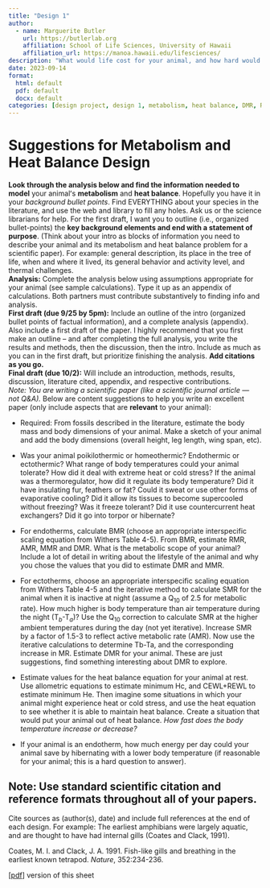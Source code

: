```yaml
---
title: "Design 1"
author:
  - name: Marguerite Butler  
    url: https://butlerlab.org
    affiliation: School of Life Sciences, University of Hawaii
    affiliation_url: https://manoa.hawaii.edu/lifesciences/
description: "What would life cost for your animal, and how hard would it be to be in heat balance?"
date: 2023-09-14
format: 
  html: default 
  pdf: default
  docx: default
categories: [design project, design 1, metabolism, heat balance, DMR, RMR, AMR, SMR, BMR, activity ]
---
```


# Suggestions for Metabolism and Heat Balance Design

__Look through the analysis below and find the information needed to model__ your animalʻs __metabolism__ and __heat balance__. Hopefully you have it in your _background bullet points_. Find EVERYTHING about your species in the literature, and use the web and library to fill any holes. Ask us or the science librarians for help. For the first draft, I want you to outline (i.e., organized bullet-points) the __key background elements and end with a statement of purpose__. (Think about your intro as blocks of information you need to describe your animal and its metabolism and heat balance problem for a scientific paper). For example: general description, its place in the tree of life, when and where it lived, its general behavior and activity level, and thermal challenges.  
__Analysis:__ Complete the analysis below using assumptions appropriate for your animal (see sample calculations). Type it up as an appendix of calculations.  Both partners must contribute substantively to finding info and analysis.  
__First draft (due 9/25 by 5pm):__ Include an outline of the intro (organized bullet points of factual information), and a complete analysis (appendix). Also include a first draft of the paper. I highly recommend that you first make an outline -- and after completing the full analysis, you write the results and methods, then the discussion, then the intro. Include as much as you can in the first draft, but prioritize finishing the analysis. __Add citations as you go.__  
__Final draft (due 10/2):__ Will include an introduction, methods, results, discussion, literature cited, appendix, and respective contributions.  
_Note: You are writing a scientific paper (like a scientific journal article — not Q&A)._ Below are content suggestions to help you write an excellent paper (only include aspects that are __relevant__ to your animal):  

- Required: From fossils described in the literature, estimate the body mass and body dimensions of your animal.  Make a sketch of your animal and add the body dimensions (overall height, leg length, wing span, etc).

- Was your animal poikilothermic or homeothermic?  Endothermic or ectothermic? What range of body temperatures could your animal tolerate?  How did it deal with extreme heat or cold stress? If the animal was a thermoregulator, how did it regulate its body temperature? Did it have insulating fur, feathers or fat?  Could it sweat or use other forms of evaporative cooling?  Did it allow its tissues to become supercooled without freezing?  Was it freeze tolerant?  Did it use countercurrent heat exchangers?  Did it go into torpor or hibernate?

- For endotherms, calculate BMR (choose an appropriate interspecific scaling equation from Withers Table 4-5). From BMR, estimate RMR, AMR, MMR and DMR.  What is the metabolic scope of your animal?  Include a lot of detail in writing about the lifestyle of the animal and why you chose the values that you did to estimate DMR and MMR.  

- For ectotherms, choose an appropriate interspecific scaling equation from Withers Table 4-5 and the iterative method to calculate SMR for the animal when it is inactive at night  (assume a Q$_{10}$ of 2.5 for metabolic rate).  How much higher is body temperature than air temperature during the night (T$_b$-T$_a$)?  Use the Q$_{10}$ correction to calculate SMR at the higher ambient temperatures during the day (not yet iterative).  Increase SMR by a factor of 1.5-3 to reflect active metabolic rate (AMR).  Now use the iterative calculations to determine Tb-Ta, and the corresponding increase in MR.  Estimate DMR for your animal. These are just suggestions, find something interesting about DMR to explore.

- Estimate values for the heat balance equation for your animal at rest.  Use allometric equations to estimate minimum Hc, and CEWL+REWL to estimate minimum He.  Then imagine some situations in which your animal might experience heat or cold stress, and use the heat equation to see whether it is able to maintain heat balance.  Create a situation that would put your animal out of heat balance.  _How fast does the body temperature increase or decrease?_  

- If your animal is an endotherm, how much energy per day could your animal save by hibernating with a lower body temperature (if reasonable for your animal; this is a hard question to answer).

:::{.callout-note}
# Note:  Use standard scientific citation and reference formats throughout all of your papers.  

Cite sources as (author(s), date) and include full references at the end of each design. For example:  The earliest amphibians were largely aquatic, and are thought to have had internal gills (Coates and Clack, 1991).

Coates, M. I. and Clack, J. A. 1991. Fish-like gills and breathing in the earliest known tetrapod. _Nature_, 352:234-236.
:::

\[[pdf](1.MetabolismTempDesign1.pdf)\] version of this sheet